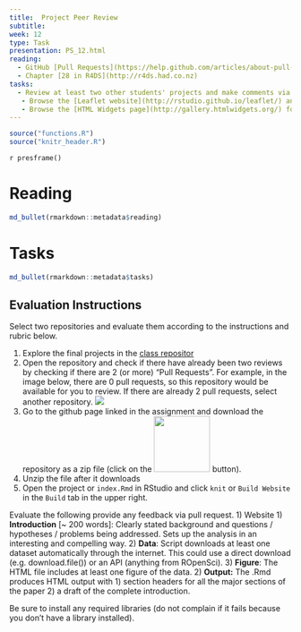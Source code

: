 ```yaml
---
title:  Project Peer Review
subtitle:  
week: 12
type: Task
presentation: PS_12.html
reading:
  - GitHub [Pull Requests](https://help.github.com/articles/about-pull-requests/)
  - Chapter [28 in R4DS](http://r4ds.had.co.nz)
tasks:
  - Review at least two other students' projects and make comments via a _pull request_ in GitHub before next class next week. 
   - Browse the [Leaflet website](http://rstudio.github.io/leaflet/) and take notes in your readme.md about potential uses in your project. What data could you use?  How would you display it?
   - Browse the [HTML Widgets page](http://gallery.htmlwidgets.org/) for many more examples. Take notes in your readme.md about potential uses in your project.
---
```


```r
source("functions.R")
source("knitr_header.R")
```

`r presframe()`

# Reading

```r
md_bullet(rmarkdown::metadata$reading)
```
# Tasks

```r
md_bullet(rmarkdown::metadata$tasks)
```

## Evaluation Instructions

Select two repositories and evaluate them according to the instructions and rubric below.  

1) Explore the final projects in the [class repositor](https://github.com/AdamWilsonLabEDU)
2) Open the repository and check if there have already been two reviews by checking if there are 2 (or more) "Pull Requests".  For example, in the image below, there are 0 pull requests, so this repository would be available for you to review.  If there are already 2 pull requests, select another repository. ![](assets/pull_reqeust.png)
2) Go to the github page linked in the assignment and download the repository as a zip file (click on the <img src='assets/download.png' width=100> button).
3) Unzip the file after it downloads
4) Open the project or `index.Rmd` in RStudio and click `knit` or  `Build Website` in the `Build` tab in the upper right.

Evaluate the following provide any feedback via pull request.
1) Website
  1) **Introduction**  [~ 200 words]: Clearly stated background and questions / hypotheses / problems being addressed. Sets up the analysis in an interesting and compelling way.
  2) **Data**: Script downloads at least one dataset automatically through the internet.  This could use a direct download (e.g. download.file()) or an API (anything from ROpenSci).
  3) **Figure**: The HTML file includes at least one figure of the data.
2) **Output:** The .Rmd produces HTML output with
  1) section headers for all the major sections of the paper
  2) a draft of the complete introduction.  

Be sure to install any required libraries (do not complain if it fails because you don't have a library installed).
